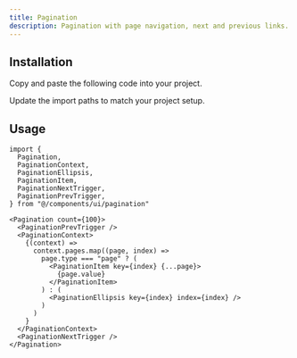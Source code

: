 ```yaml
---
title: Pagination
description: Pagination with page navigation, next and previous links.
---
```


<ComponentPreview name="pagination-01" />

## Installation

<ComponentInstall>

<Fragment slot="manual">

<Steps>

<Step>Copy and paste the following code into your project.</Step>

<ComponentSource component="pagination" />

<Step>Update the import paths to match your project setup.</Step>

</Steps>

</Fragment>

</ComponentInstall>

## Usage

```tsx
import {
  Pagination,
  PaginationContext,
  PaginationEllipsis,
  PaginationItem,
  PaginationNextTrigger,
  PaginationPrevTrigger,
} from "@/components/ui/pagination"
```

```tsx
<Pagination count={100}>
  <PaginationPrevTrigger />
  <PaginationContext>
    {(context) =>
      context.pages.map((page, index) =>
        page.type === "page" ? (
          <PaginationItem key={index} {...page}>
            {page.value}
          </PaginationItem>
        ) : (
          <PaginationEllipsis key={index} index={index} />
        )
      )
    }
  </PaginationContext>
  <PaginationNextTrigger />
</Pagination>
```
